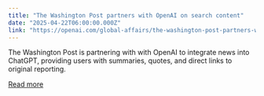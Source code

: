 ```yaml
---
title: "The Washington Post partners with OpenAI on search content"
date: "2025-04-22T06:00:00.000Z"
link: "https://openai.com/global-affairs/the-washington-post-partners-with-openai"
---
```


The Washington Post is partnering with with OpenAI to integrate news into ChatGPT, providing users with summaries, quotes, and direct links to original reporting.

[Read more](https://openai.com/global-affairs/the-washington-post-partners-with-openai)
